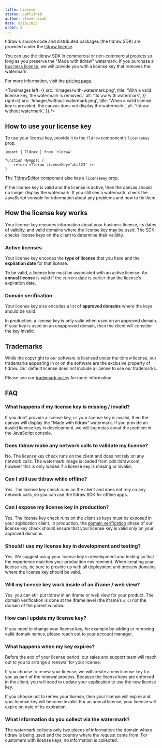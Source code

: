 ```yaml
---
title: License
status: published
author: steveruizok
date: 9/13/2023
order: 2
---
```


tldraw's source code and distributed packages (the tldraw SDK) are provided under the [tldraw license](/legal/tldraw-license).

You can use the tldraw SDK in commercial or non-commercial projects so long as you preserve the "Made with tldraw" watermark. If you purchase a [business license](https://tldraw.dev#pricing), we will provide you with a license key that removes the watermark.

For more information, visit the [pricing page](https://tldraw.dev#pricing).

<TwoImages
	left={{
		src: '/images/with-watermark.png',
		title: 'With a valid license key, the watermark is removed.',
		alt: 'tldraw with watermark',
	}}
	right={{
		src: '/images/without-watermark.png',
		title: 'When a valid license key is provided, the canvas does not display the watermark.',
		alt: 'tldraw without watermark',
	}}
/>

## How to use your license key

To use your license key, provide it to the `Tldraw` component’s `licenseKey` prop.

```tsx
import { Tldraw } from 'tldraw'

function MyApp() {
	return <Tldraw licenseKey="abc123" />
}
```

<Callout>The [TldrawEditor](?) component also has a `licenseKey` prop.</Callout>

If the license key is valid and the license is active, then the canvas should no longer display the watermark. If you still see a watermark, check the JavaScript console for information about any problems and how to fix them.

## How the license key works

Your license key encodes information about your business license, its dates of validity, and valid domains where the license key may be used. The SDK checks license keys on the client to determine their validity.

### Active licenses

Your license key encodes the **type of license** that you have and the **expiration date** for that license.

To be valid, a license key must be associated with an active license. An **annual** **license** is valid if the current date is earlier than the license’s expiration date.

### Domain verification

Your license key also encodes a list of **approved domains** where the keys should be valid.

In production, a license key is only valid when used on an approved domain. If your key is used on an unapproved domain, then the client will consider the key invalid.

## Trademarks

While the copyright to our software is licensed under the tldraw license, our trademarks appearing in or on the software are the exclusive property of tldraw. Our default license does not include a license to use our trademarks.

Please see our [trademark policy](https://github.com/tldraw/tldraw/blob/main/TRADEMARKS.md) for more information.

## FAQ

### What happens if my license key is missing / invalid?

If you don’t provide a license key, or your license key is invalid, then the canvas will display the “Made with tldraw” watermark. If you provide an invalid license key in development, we will log notes about the problem in the JavaScript console.

### Does tldraw make any network calls to validate my license?

No. The license key check runs on the client and does not rely on any network calls. The watermark image is loaded from cdn.tldraw.com, however this is only loaded if a license key is missing or invalid.

### Can I still use tldraw while offline?

Yes. The license key check runs on the client and does not rely on any network calls, so you can use the tldraw SDK for offline apps.

### Can I expose my license key in production?

Yes. The license key check runs on the client so keys must be exposed in your application client. In production, the [domain verification](#Domain-verification) phase of our license key check should ensure that your license key is valid only on your approved domains.

### Should I use my license key in development and testing?

Yes. We suggest using your license key in development and testing so that the experience matches your production environment. When creating your license key, be sure to provide us with all deployment and preview domains where the license key should be valid.

### Will my license key work inside of an iframe / web view?

Yes, you can still put tldraw in an iframe or web view for your product. The domain verification is done at the iframe level (the iframe’s `src`) not the domain of the parent window.

### How can I update my license key?

If you need to change your license key, for example by adding or removing valid domain names, please reach out to your account manager.

### What happens when my key expires?

Before the end of your license period, our sales and support team will reach out to you to arrange a renewal for your license.

If you choose to renew your license, we will create a new license key for you as part of the renewal process. Because the license keys are enforced in the client, you will need to update your application to use the new license key.

If you choose not to renew your license, then your license will expire and your license key will become invalid. For an annual license, your license will expire on date of its expiration.

### What information do you collect via the watermark?

The watermark collects only two pieces of information: the domain where tldraw is being used and the country where the request came from. For customers with license keys, no information is collected.
